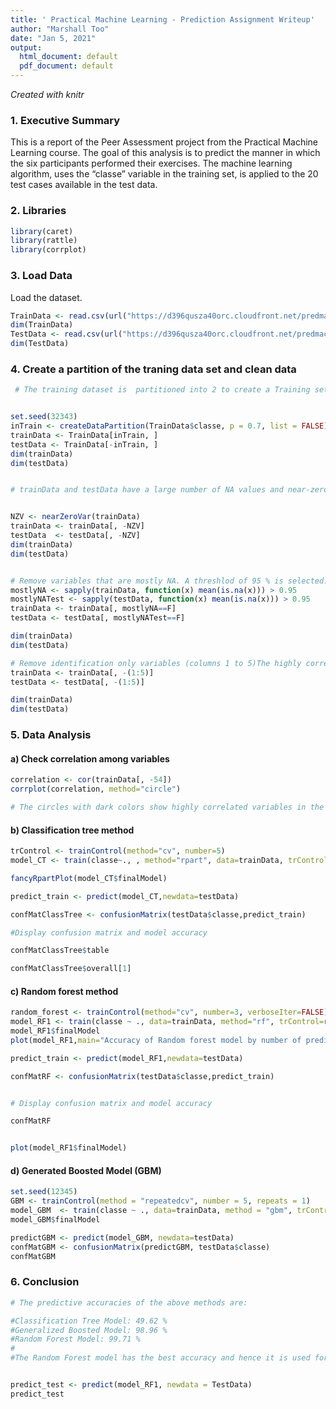 ```yaml
---
title: ' Practical Machine Learning - Prediction Assignment Writeup'
author: "Marshall Too"
date: "Jan 5, 2021"
output:
  html_document: default
  pdf_document: default
---
```

*Created with knitr*

### 1. Executive Summary

This is a  report of the Peer Assessment project from the Practical Machine Learning course. The goal of this analysis is to predict the manner in which the six participants performed their exercises. The machine learning algorithm,  uses the "classe" variable in the training set, is applied to the 20 test cases available in the test data. 

### 2. Libraries
```r
library(caret)
library(rattle)
library(corrplot)
```

### 3. Load Data
Load the dataset.
```r

TrainData <- read.csv(url("https://d396qusza40orc.cloudfront.net/predmachlearn/pml-training.csv"),header=TRUE)
dim(TrainData)
TestData <- read.csv(url("https://d396qusza40orc.cloudfront.net/predmachlearn/pml-testing.csv"),header=TRUE)
dim(TestData)

```

### 4. Create a partition of the traning data set and clean data

```r

 # The training dataset is  partitioned into 2 to create a Training set with 70% of the data for the modeling process.  A Test set is created with the remaining 30% for the validations.


set.seed(32343)
inTrain <- createDataPartition(TrainData$classe, p = 0.7, list = FALSE)
trainData <- TrainData[inTrain, ]
testData <- TrainData[-inTrain, ]
dim(trainData)
dim(testData)


# trainData and testData have a large number of NA values and near-zero-variance (NZV) variables. Remove both.


NZV <- nearZeroVar(trainData)
trainData <- trainData[, -NZV]
testData  <- testData[, -NZV]
dim(trainData)
dim(testData)


# Remove variables that are mostly NA. A threshlod of 95 % is selected.
mostlyNA <- sapply(trainData, function(x) mean(is.na(x))) > 0.95
mostlyNATest <- sapply(testData, function(x) mean(is.na(x))) > 0.95
trainData <- trainData[, mostlyNA==F]
testData <- testData[, mostlyNATest==F]

dim(trainData)
dim(testData)

# Remove identification only variables (columns 1 to 5)The highly correlated variables are shown in dark colors in the graph above. To make an even more compact analysis, a PCA (Principal Components Analysis) could be performed as a pre-processing step to the datasets. Nevertheless, as the correlations are quite few, this step will not be applied for this assignment.
trainData <- trainData[, -(1:5)]
testData <- testData[, -(1:5)]

dim(trainData)
dim(testData)

```
### 5. Data Analysis 
####  a)  Check correlation among variables

```r

correlation <- cor(trainData[, -54])
corrplot(correlation, method="circle")

# The circles with dark colors show highly correlated variables in the graph above. Correlations do not seem to give any analysis points as they are very less.

```

#### b) Classification tree method


```r

trControl <- trainControl(method="cv", number=5)
model_CT <- train(classe~., , method="rpart", data=trainData, trControl=trControl)

fancyRpartPlot(model_CT$finalModel)

predict_train <- predict(model_CT,newdata=testData)

confMatClassTree <- confusionMatrix(testData$classe,predict_train)

#Display confusion matrix and model accuracy

confMatClassTree$table

confMatClassTree$overall[1]

```
#### c)  Random forest method

```r
random_forest <- trainControl(method="cv", number=3, verboseIter=FALSE)
model_RF1 <- train(classe ~ ., data=trainData, method="rf", trControl=random_forest)
model_RF1$finalModel
plot(model_RF1,main="Accuracy of Random forest model by number of predictors")

predict_train <- predict(model_RF1,newdata=testData)

confMatRF <- confusionMatrix(testData$classe,predict_train)


# Display confusion matrix and model accuracy

confMatRF


plot(model_RF1$finalModel)
```

#### d) Generated Boosted Model (GBM)

```r
set.seed(12345)
GBM <- trainControl(method = "repeatedcv", number = 5, repeats = 1)
model_GBM  <- train(classe ~ ., data=trainData, method = "gbm", trControl = GBM, verbose = FALSE)
model_GBM$finalModel

predictGBM <- predict(model_GBM, newdata=testData)
confMatGBM <- confusionMatrix(predictGBM, testData$classe)
confMatGBM
```

### 6. Conclusion
```r

# The predictive accuracies of the above methods are:

#Classification Tree Model: 49.62 %
#Generalized Boosted Model: 98.96 %       
#Random Forest Model: 99.71 %
#
#The Random Forest model has the best accuracy and hence it is used for predictions on the 20 data points from the original testing dataset.


predict_test <- predict(model_RF1, newdata = TestData)
predict_test
```
